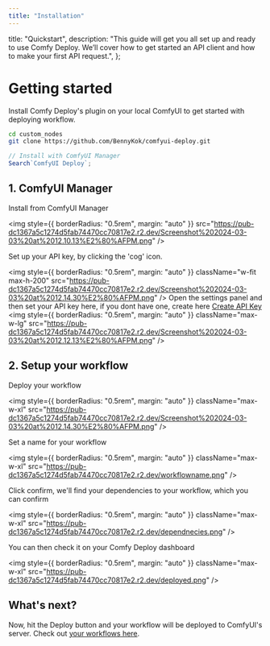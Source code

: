 ```yaml
---
title: "Installation"
---
```


  title: "Quickstart",
  description:
    "This guide will get you all set up and ready to use Comfy Deploy. We’ll cover how to get started an API client and how to make your first API request.",
};

# Getting started

Install Comfy Deploy's plugin on your local ComfyUI to get started with deploying workflow.

<CodeGroup>

```bash git
cd custom_nodes
git clone https://github.com/BennyKok/comfyui-deploy.git
```

```js ComfyUI Manager
// Install with ComfyUI Manager
Search`ComfyUI Deploy`;
```

</CodeGroup>

## 1. ComfyUI Manager

Install from ComfyUI Manager

<img
  style={{ borderRadius: "0.5rem", margin: "auto" }}
  src="https://pub-dc1367a5c1274d5fab74470cc70817e2.r2.dev/Screenshot%202024-03-03%20at%2012.10.13%E2%80%AFPM.png"
/>

Set up your API key, by clicking the 'cog' icon.

<img
  style={{ borderRadius: "0.5rem", margin: "auto" }}
  className="w-fit max-h-200"
  src="https://pub-dc1367a5c1274d5fab74470cc70817e2.r2.dev/Screenshot%202024-03-03%20at%2012.14.30%E2%80%AFPM.png"
/>
Open the settings panel and then set your API key here, if you dont have one, create
here [Create API Key](/api-keys)
<img
  style={{ borderRadius: "0.5rem", margin: "auto" }}
  className="max-w-lg"
  src="https://pub-dc1367a5c1274d5fab74470cc70817e2.r2.dev/Screenshot%202024-03-03%20at%2012.12.13%E2%80%AFPM.png"
/>

## 2. Setup your workflow

Deploy your workflow

<img
  style={{ borderRadius: "0.5rem", margin: "auto" }}
  className="max-w-xl"
  src="https://pub-dc1367a5c1274d5fab74470cc70817e2.r2.dev/Screenshot%202024-03-03%20at%2012.14.30%E2%80%AFPM.png"
/>

Set a name for your workflow

<img
  style={{ borderRadius: "0.5rem", margin: "auto" }}
  className="max-w-xl"
  src="https://pub-dc1367a5c1274d5fab74470cc70817e2.r2.dev/workflowname.png"
/>

Click confirm, we'll find your dependencies to your workflow, which you can confirm

<img
  style={{ borderRadius: "0.5rem", margin: "auto" }}
  className="max-w-xl"
  src="https://pub-dc1367a5c1274d5fab74470cc70817e2.r2.dev/dependnecies.png"
/>

You can then check it on your Comfy Deploy dashboard

<img
  style={{ borderRadius: "0.5rem", margin: "auto" }}
  className="max-w-xl"
  src="https://pub-dc1367a5c1274d5fab74470cc70817e2.r2.dev/deployed.png"
/>

## What's next?

Now, hit the Deploy button and your workflow will be deployed to ComfyUI's server. Check out 
[your workflows here](/workflows).
